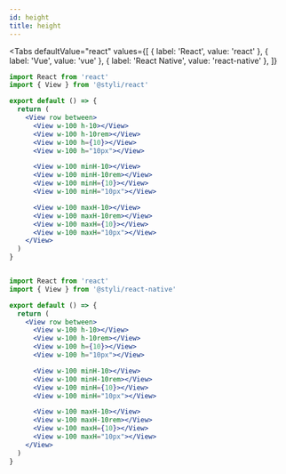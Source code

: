 ```yaml
---
id: height
title: height
---
```



<Height />


<Tabs
  defaultValue="react"
  values={[
    { label: 'React', value: 'react' },
    { label: 'Vue', value: 'vue' },
    { label: 'React Native', value: 'react-native' },
  ]}
>
  <TabItem value="react">


```jsx
import React from 'react'
import { View } from '@styli/react'

export default () => {
  return (
    <View row between>
      <View w-100 h-10></View>
      <View w-100 h-10rem></View>
      <View w-100 h={10}></View>
      <View w-100 h="10px"></View>

      <View w-100 minH-10></View>
      <View w-100 minH-10rem></View>
      <View w-100 minH={10}></View>
      <View w-100 minH="10px"></View>

      <View w-100 maxH-10></View>
      <View w-100 maxH-10rem></View>
      <View w-100 maxH={10}></View>
      <View w-100 maxH="10px"></View>
    </View>
  )
}
```

  </TabItem>
  <TabItem value="vue">

```vue

```

  </TabItem>
  <TabItem value="react-native">


```jsx
import React from 'react'
import { View } from '@styli/react-native'

export default () => {
  return (
    <View row between>
      <View w-100 h-10></View>
      <View w-100 h-10rem></View>
      <View w-100 h={10}></View>
      <View w-100 h="10px"></View>

      <View w-100 minH-10></View>
      <View w-100 minH-10rem></View>
      <View w-100 minH={10}></View>
      <View w-100 minH="10px"></View>

      <View w-100 maxH-10></View>
      <View w-100 maxH-10rem></View>
      <View w-100 maxH={10}></View>
      <View w-100 maxH="10px"></View>
    </View>
  )
}
```

  </TabItem>
</Tabs>


